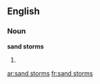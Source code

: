 ==English==

===Noun===
'''sand storms'''

# {{plural of|sand storm}}

[[ar:sand storms]]
[[fr:sand storms]]